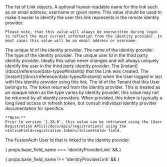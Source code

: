 
<APIBlock>
  <APIField name="identityProviderLinks" type="Array" renderif={props.base_field_name !== 'identityProviderLink'}>
    The list of Link objects.
  </APIField>
  <APIField name={ props.base_field_name + ".displayName" } type="String">
    A optional human readable name for this link such as an email address, username or given name. This value should be used to make it easier to identify the user this link represents in the remote identity provider.

    Please note, that this value will always be overwritten during login to reflect the most current information from the identity provider. In most cases this value will be an email address or username.
  </APIField>
  <APIField name={ props.base_field_name + ".identityProviderId" } type="UUID">
    The unique Id of the identity provider.
  </APIField>
  <APIField name={ props.base_field_name + ".identityProviderName" } type="String" since="1.47.0">
    The name of the identity provider.
  </APIField>
  <APIField name={ props.base_field_name + ".identityProviderType" } type="String" since="1.46.0">
    The type of the identity provider.
  </APIField>
  <APIField name={ props.base_field_name + ".identityProviderUserId" } type="String">
    The unique user Id in the third party identity provider. Ideally this value never changes and will always uniquely identify the user in the third party identity provider.
  </APIField>
  <APIField name={ props.base_field_name + ".insertInstant" } type="Long">
    The [instant](/docs/reference/data-types#instants) that the Link was created.
  </APIField>
  <APIField name={ props.base_field_name + ".lastLoginInstant" } type="Long">
    The [instant](/docs/reference/data-types#instants) when the User logged in last with this identity provider using this link.
  </APIField>
  <APIField name={ props.base_field_name + ".tenantId" } type="UUID">
    The Id of the Tenant that this User belongs to.
  </APIField>
  <APIField name={ props.base_field_name + ".token" } type="String">
    The token returned from the identity provider. This is treated as an opaque token as the type varies by identity provider, this value may not be returned by all identity providers. When provided, this token is typically a long lived access or refresh token, but consult individual identity provider documentation for specifics.

    **Note:**
    Prior to version `1.28.0`, this value can be retrieved using the [User Registration APIs](/docs/apis/registrations) using the <InlineField>registration.token</InlineField> field.
  </APIField>
  <APIField name={ props.base_field_name + ".userId" } type="UUID">
    The FusionAuth User Id that is linked to the identity provider.
  </APIField>
</APIBlock>

{ props.base_field_name === 'identityProviderLink' && <JSON title="Example Response JSON" src="identity-providers/links/response.json" /> }

{ props.base_field_name !== 'identityProviderLink' && <JSON title="Example Response JSON for a collection of Links" src="identity-providers/links/responses.json" /> }
